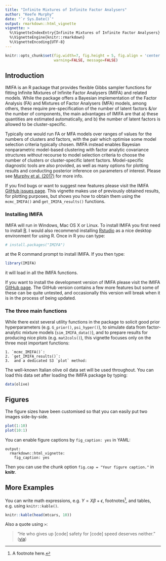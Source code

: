 ```yaml
---
title: "Infinite Mixtures of Infinite Factor Analysers"
author: "Keefe Murphy"
date: "`r Sys.Date()`"
output: rmarkdown::html_vignette
vignette: >
  %\VignetteIndexEntry{Infinite Mixtures of Infinite Factor Analysers}
  %\VignetteEngine{knitr::rmarkdown}
  %\VignetteEncoding{UTF-8}
---
```


```r
knitr::opts_chunk$set(fig.width=7, fig.height = 5, fig.align = 'center',
                      warning=FALSE, message=FALSE)
```
## Introduction
IMIFA is an R package that provides flexible Gibbs sampler functions for fitting Infinite Mixtures of Infinite Factor Analysers (IMIFA) and related models. While the package offers a Bayesian implementation of the Factor Analysis (FA) and Mixtures of Factor Analysers (MFA) models, among others, these require pre-specification of the number of latent factors &/or the number of components, the main advantages of IMIFA are that a) these quantities are estimated automatically, and b) the number of latent factors is allowed to be cluster-specific.

Typically one would run FA or MFA models over ranges of values for the numbers of clusters and factors, with the pair which optimise some model selection criteria typically chosen. IMIFA instead enables Bayesian nonparametric model-based clustering with factor analytic covariance structures _without_ recourse to model selection criteria to choose the number of clusters or cluster-specific latent factors. Model-specific diagnostic tools are also provided, as well as many options for plotting results and conducting posterior inference on parameters of interest. Please see [Murphy et al. (2017)](https://arxiv.org/abs/1701.07010) for more info.

If you find bugs or want to suggest new features please visit the IMIFA [GitHub issues page](https://github.com/Keefe-Murphy/IMIFA/issues). This vignette makes use of previously obtained results, for plotting purposes, but shows you how to obtain them using the `mcmc_IMIFA()` and `get_IMIFA_results()` functions.

### Installing IMIFA
IMIFA will run in Windows, Mac OS X or Linux. To install IMIFA you first need to install [R](https://cran.r-project.org/). I would also recommend installing [Rstudio](https://www.rstudio.com/) as a nice desktop environment for using R. Once in R you can type:

```r
# install.packages("IMIFA")
```

at the R command prompt to install IMIFA. If you then type:

```r
library(IMIFA)
```

it will load in all the IMIFA functions.

If you want to install the development version of IMIFA please visit the IMIFA [GitHub page](https://github.com/Keefe-Murphy/IMIFA). The GitHub version contains a few more features but some of these can be quite untested, and occasionally this version will break when it is in the process of being updated.

### The three main functions
While there exist several utility functions in the package to solicit good prior hyperparameters (e.g. `G_prior()`, `psi_hyper()`), to simulate data from factor-analytic mixture models (`sim_IMIFA_data()`), and to prepare results for producing nice plots (e.g. `mat2cols()`), this vignette focuses only on the three most important functions:

    1. `mcmc_IMIFA()`: 
    2. `get_IMIFA_results()`:
    3.  and a dedicated S3 `plot` method: 

The well-known Italian olive oil data set will be used throughout. You can load this data set after loading the IMIFA package by typing:

```r
data(olive)
```

## Figures

The figure sizes have been customised so that you can easily put two images side-by-side. 

```r
plot(1:10)
plot(10:1)
```

You can enable figure captions by `fig_caption: yes` in YAML:

    output:
      rmarkdown::html_vignette:
        fig_caption: yes

Then you can use the chunk option `fig.cap = "Your figure caption."` in **knitr**.

## More Examples

You can write math expressions, e.g. $Y = X\beta + \epsilon$, footnotes^[A footnote here.], and tables, e.g. using `knitr::kable()`.

```r
knitr::kable(head(mtcars, 10))
```

Also a quote using `>`:

> "He who gives up [code] safety for [code] speed deserves neither."
([via](https://twitter.com/hadleywickham/status/504368538874703872))
